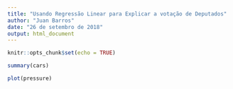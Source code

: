 ```yaml
---
title: "Usando Regressão Linear para Explicar a votação de Deputados"
author: "Juan Barros"
date: "26 de setembro de 2018"
output: html_document
---
```


```r
knitr::opts_chunk$set(echo = TRUE)
```


```r
summary(cars)
```


```r
plot(pressure)
```
